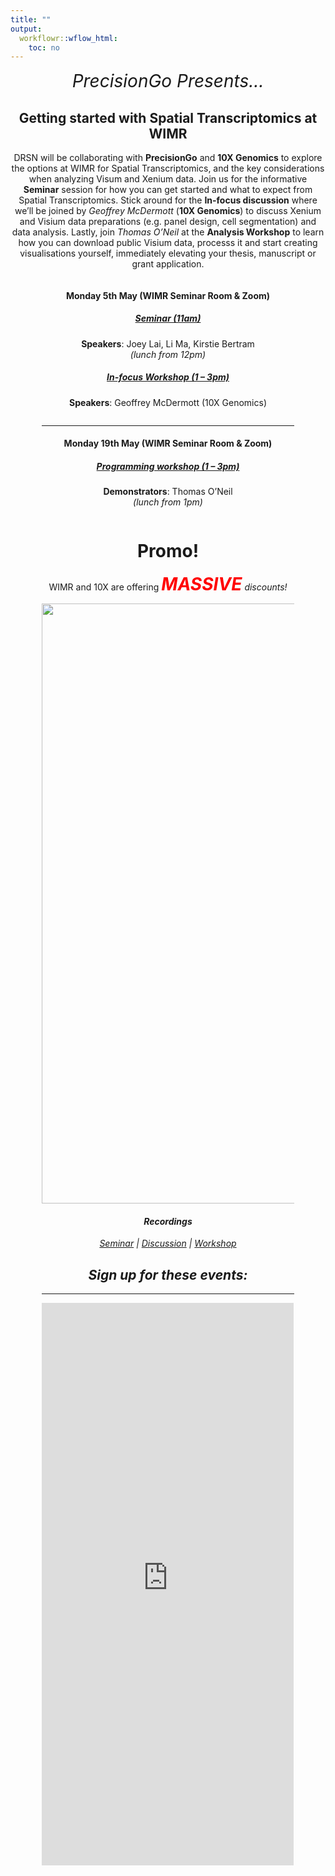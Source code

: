 ```yaml
---
title: ""
output:
  workflowr::wflow_html:
    toc: no
---
```

<div style = "text-align: center">

<span style="font-size:2em">*PrecisionGo Presents...*</span>

## **Getting started with Spatial Transcriptomics at WIMR**

DRSN will be collaborating with **PrecisionGo** and **10X Genomics** to explore the options at WIMR for Spatial Transcriptomics, and the key considerations when analyzing Visum and Xenium data. Join us for the informative **Seminar** session for how you can get started and what to expect from Spatial Transcriptomics. Stick around for the **In-focus discussion** where we'll be joined by *Geoffrey McDermott* (**10X Genomics**) to discuss Xenium and Visium data preparations (e.g. panel design, cell segmentation) and data analysis. Lastly, join *Thomas O'Neil* at the **Analysis Workshop** to learn how you can download public Visium data, processs it and start creating visualisations yourself, immediately elevating your thesis, manuscript or grant application. 

<span style="display:inline-block; width:80%;"><wimr></span>

#### **Monday 5th May** (WIMR Seminar Room & Zoom)

##### [Seminar (11am)](https://www.digitalresearchskills.network/202505_Seminar.html) 
**Speakers**: Joey Lai, Li Ma, Kirstie Bertram    
<read-time>*(lunch from 12pm)*</read-time>

##### [In-focus Workshop (1 – 3pm)](https://www.digitalresearchskills.network/202505_InFocus.html)
**Speakers**: Geoffrey McDermott (10X Genomics)

<span style="display:inline-block; width:80%;"><hr></span>

#### **Monday 19th May** (WIMR Seminar Room & Zoom)

##### [Programming workshop (1 – 3pm)](https://www.digitalresearchskills.network/202505_Workshop.html)

**Demonstrators**: Thomas O'Neil    
<read-time>*(lunch from 1pm)*</read-time>

<span style="display:inline-block; width:80%;"><wimr></span>

# Promo! 

WIMR and 10X are offering <span style="color:red; font-size:2em">**<i>MASSIVE<i>**</span> discounts!

<img src="assets/downloads/10X_Promo.png" alt="10X Promo" style="width: 10in;">

#### Recordings

[Seminar](https://youtu.be/cuHf01RIDu8) | [Discussion](https://youtu.be/8rvPjXmO4aA) | [Workshop](https://youtu.be/HIduZD3SmQc) 

## **Sign up for these events:**    

<hr>

<iframe width="900px" height="900px" src="https://forms.office.com/r/KPrgfidGfJ?embed=true" frameborder="0" marginwidth="0" marginheight="0" style="border: none; max-width:100%; max-height:100vh" allowfullscreen webkitallowfullscreen mozallowfullscreen msallowfullscreen> </iframe>

</div>
